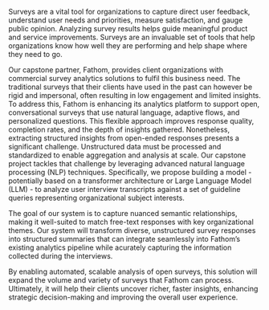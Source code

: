 Surveys are a vital tool for organizations to capture direct user feedback, understand user needs and priorities, 
measure satisfaction, and gauge public opinion. Analyzing survey results helps guide meaningful product and service improvements. 
Surveys are an invaluable set of tools that help organizations know how well they are performing and help shape where they need to go.

Our capstone partner, Fathom, provides client organizations with commercial survey analytics solutions to fulfil this business need.
The traditional surveys that their clients have used in the past can however be rigid and impersonal, often resulting in low engagement 
and limited insights. To address this, Fathom is enhancing its analytics platform to support open, conversational surveys that use 
natural language, adaptive flows, and personalized questions. This flexible approach improves response quality, completion rates, 
and the depth of insights gathered. Nonetheless, extracting structured insights from open-ended responses presents a significant 
challenge. Unstructured data must be processed and standardized to enable aggregation and analysis at scale. Our capstone project 
tackles that challenge by leveraging advanced natural language processing (NLP) techniques. Specifically, we propose building a model - 
potentially based on a transformer architecture or Large Language Model (LLM) - to analyze user interview transcripts against a set of 
guideline queries representing organizational subject interests.

The goal of our system is to capture nuanced semantic relationships, making it well-suited to match free-text responses with key 
organizational themes. Our system will transform diverse, unstructured survey responses into structured summaries that can integrate 
seamlessly into Fathom’s existing analytics pipeline while acurately capturing the information collected during the interviews.

By enabling automated, scalable analysis of open surveys, this solution will expand the volume and variety of surveys that Fathom 
can process. Ultimately, it will help their clients uncover richer, faster insights, enhancing strategic decision-making and 
improving the overall user experience.
